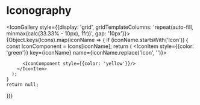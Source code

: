 

<Meta title="Iconography" />

# Iconography

<IconGallery style={{display: 'grid', gridTemplateColumns: 'repeat(auto-fill, minmax(calc(33.33% - 10px), 1fr))', gap: '10px'}}>
  {Object.keys(Icons).map(iconName => {
    if (iconName.startsWith('Icon')) {
      const IconComponent = Icons[iconName];
      return (
        <IconItem style={{color: 'green'}} key={iconName} name={iconName.replace('Icon', '')}>

          <IconComponent style={{color: 'yellow'}}/>
        </IconItem>
      );
    }
    return null;
})}

</IconGallery>
